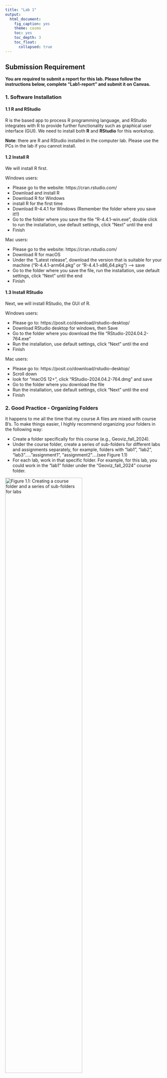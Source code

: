 ```yaml
---
title: "Lab 1"
output: 
  html_document:
    fig_caption: yes
    theme: cosmo
    toc: yes
    toc_depth: 3
    toc_float: 
      collapsed: true
---
```


## Submission Requirement

**You are required to submit a report for this lab. Please follow the instructions below, complete "Lab1-report" and submit it on Canvas.  **


### 1. Software Installation

#### 1.1 R and RStudio

R is the based app to process R programming language, and RStudio integrates with R to provide further functionality such as graphical user interface (GUI). We need to install both **R** and **RStudio** for this workshop. \

**Note**: there are R and RStudio installed in the computer lab. Please use the PCs in the lab if you cannot install. \


#### 1.2 Install R
We will install R first.  \

Windows users: 

* Please go to the website: https://cran.rstudio.com/
* Download and install R
* Download R for Windows
* install R for the first time
* Download R-4.4.1 for Windows (Remember the folder where you save it!!)
* Go to the folder where you save the file “R-4.4.1-win.exe”, double click to run the installation, use default settings, click “Next” until the end 
* Finish


Mac users: 

* Please go to the website: https://cran.rstudio.com/
* Download R for macOS 
* Under the “Latest release”, download the version that is suitable for your machine (“R-4.4.1-arm64.pkg” or “R-4.4.1-x86_64.pkg”) --> save 
* Go to the folder where you save the file, run the installation, use default settings, click “Next” until the end
* Finish


#### 1.3 Install RStudio
Next, we will install RStudio, the GUI of R.  \

Windows users: 

* Please go to: https://posit.co/download/rstudio-desktop/ 
* Download RStudio desktop for windows, then Save
* Go to the folder where you download the file “RStudio-2024.04.2-764.exe” 
* Run the installation, use default settings, click “Next” until the end  
* Finish


Mac users:  

* Please go to: https://posit.co/download/rstudio-desktop/ 
* Scroll down 
* look for “macOS 12+”, click “RStudio-2024.04.2-764.dmg” and save
* Go to the folder where you download the file 
* Run the installation, use default settings, click “Next” until the end 
* Finish


### 2. Good Practice - Organizing Folders  

It happens to me all the time that my course A files are mixed with course B's. 
To make things easier, I highly recommend organizing your folders in the following way: 

* Create a folder specifically for this course (e.g., Geoviz_fall_2024). 
* Under the course folder, create a series of sub-folders for different labs and assignments separately, for example, folders with  "lab1", "lab2", "lab3"....."assignment1", "assignment2"....(see Figure 1.1)
* For each lab, work in that specific folder. For example, for this lab, you could work in the "lab1" folder under the "Geoviz_fall_2024" course folder.  \

![Figure 1.1: Creating a course folder and a series of sub-folders for labs](figs/lab1_organizing folder.png){width=70%} 
<br>
<br>

### 3. Launching RStudio
Remember that we have installed both **R** and **RStudio** earlier? But for this lab and for all future ones, we only need to run **RStudio**. This is because **R** is the hidden computing infrastructure while **RStudio** is the interface.  

Run RStudio.  

![Figure 1.2: Lauching RStudio](figs/lab1_launch_Rstudio.png){width=40%}

If it is the first time to run RStudio, it may ask you to "select the version of R to use". Use the default option "64-bit version of R”, click "OK". "Enable automated crash reporting" --> "Yes"

After launching RStudio, you will see the following interface (Figure 1.3).
![Figure 1.3: The interface of RStudio](figs/lab1_rstudio_interface.png){width=100%}

<br>
<br>

#### 3.1 Create a project

Before creating a project, please make sure that you have already created your course folder and the sub-folder "**lab1**" as mentioned in *Section 2: Good practice*. \

In RStudio menu --> File --> New Project --> *Existing* Directory --> Browse & Navigate to the course folder, then the sub-folder “**lab1**” --> Double clicks to go inside of the folder “**lab1**” --> Open --> Create Project \

*Note: we will need to repeat this to create projects for future labs and assignments.* \


#### 3.1 Create a new script

A **script** is a sequence of instructions that can be executed by a computer or programming language (in our case, R). \ 
To create a new script, in RStudio menu --> New File --> R Script (see Figure 1.4) \ 

![Figure 1.4: New script](figs/lab1_new_script.png){width=100%}


<br>

Then, we also need to save the script to the "lab1" folder. File --> Save --> Specify File Name --> Save (see Figure 1.5) \

![Figure 1.4: Save script to folder "lab1"](figs/lab1_save_script.png){width=70%}

After creating and saving the new script, you should see something similar to Figure 1.5. \
![Figure 1.5: Interface after creating a new script](figs/lab1_Window.png){width=100%}

Let's try to coding now. First, let's ask the machine to do math for us. 

* Type the following command in the top-left window (red in Figure 1.5)
* Select that line
* click run

```r
2+5+8
```
![Figure 1.6: Simple coding - math](figs/lab1_first command_math.png){width=100%}
Next, let's asking the machine to print some words for us. Type the following command and run it. 
*Hint: to run codes, please select lines and click "Run" *

```r
print("GES Geovisualization")
```
**Good Coding Practice:**

* Always start a new line when writing a new command; 
* In R & RStudio, scripts are !!case-sensitive!! Changing the capitalization of codes can run into errors. 




### 4. Let's start mapping! 


**tmap** is a commonly used package in R for mapping. We install this package first. Type the command in your script and click "run". 

```r
install.packages("tmap")
```

Then, we load the **tmap** package. Again, type --> select --> run

```r
# load "tmap"
library(tmap)
```

#### 4.1. Hello World! 
The package **tmap** itself has a dataset on countries. Let's load the data first, and create a world map based on their level of inequality.  

Please run the command below on your local machine. What do you see under the **Plot** tab on bottom right? Click "Zoom". 
Please do a screenshot of the map and paste it to your "**Lab1 Report**". 
```r
# load the world data
data("World")

# create a map
tm_shape(World) +
    tm_polygons("inequality")
```

Close the "Plot Zoom" window and go back to the script. 

#### 4.2 Interactive Map
Next, we will create an interactive map to explore countries' happy planet index (HPI). The Happy Planet Index is a measure of sustainable well-being in considering human well-being and environmental impact. 

We will use a different color palette (Yellow & Green) for this map. Type the code to your script --> select --> run.  
```r
tmap_mode("view")

tm_shape(World) +
    tm_polygons("HPI", palette = "YlGn")
```

Under the **Plot** tab, click "Zoom". Please do a screenshot of the map and paste it to your "**Lab1 Report**".\
Hover over the map and click any country, you should be able to see their HPI index. Please report HPI indexes of any five countries to "**Lab1 Report**". 

